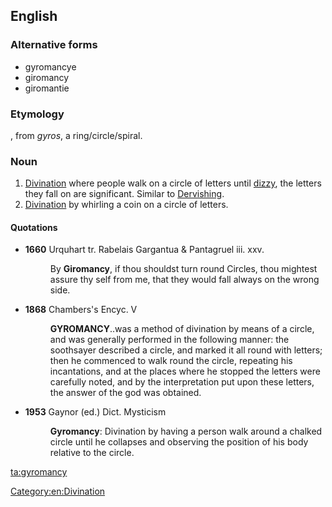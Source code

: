 ==English==

===Alternative forms===
* gyromancye
* giromancy
* giromantie

===Etymology===
{{confix|gyro|mancy|lang=en}}, from {{etyl|grc|en}} ''gyros'', a ring/circle/spiral.

===Noun===
{{en-noun|-}}

# [[divination|Divination]] where people walk on a circle of letters until [[dizzy]], the letters they fall on are significant. Similar to [[Whirling Dervishes|Dervishing]].
# [[divination|Divination]] by whirling a coin on a circle of letters.

====Quotations====
* '''1660''' Urquhart tr. Rabelais Gargantua & Pantagruel iii. xxv.
*: By '''Giromancy''', if thou shouldst turn round Circles, thou mightest assure thy self from me, that they would fall always on the wrong side.

* '''1868''' Chambers's Encyc. V
*: '''GYROMANCY'''..was a method of divination by means of a circle, and was generally performed in the following manner: the soothsayer described a circle, and marked it all round with letters; then he commenced to walk round the circle, repeating his incantations, and at the places where he stopped the letters were carefully noted, and by the interpretation put upon these letters, the answer of the god was obtained.

* '''1953''' Gaynor (ed.) Dict. Mysticism
*: '''Gyromancy''': Divination by having a person walk around a chalked circle until he collapses and observing the position of his body relative to the circle.

[[Category:en:Divination]]

[[ta:gyromancy]]